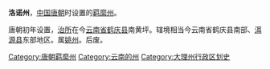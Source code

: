 '''洛诺州'''，[[中国|中国]][[唐朝|唐朝]]时设置的[[羁縻州|羁縻州]]。

唐朝初年设置，[[治所|治所]]在今[[云南省|云南省]][[鹤庆县|鹤庆县]]南黄坪。辖境相当今云南省鹤庆县南部、[[洱源县|洱源县]]东部地区。属[[姚州_(云南)|姚州]]。后废。 

{{唐朝行政区划小作品}}
{{DEFAULTSORT:L}}
[[Category:唐朝羁縻州|Category:唐朝羁縻州]]
[[Category:云南的州|Category:云南的州]]
[[Category:大理州行政区划史|Category:大理州行政区划史]]
